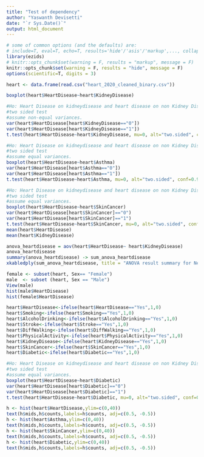 ```yaml
---
title: "Test of dependency"
author: "Yaswanth Devisetti"
date: "`r Sys.Date()`"
output: html_document
---
```


```r
# some of common options (and the defaults) are: 
# include=T, eval=T, echo=T, results='hide'/'asis'/'markup',..., collapse=F, warning=T, message=T, error=T, cache=T, fig.width=6, fig.height=4, fig.dim=c(6,4) #inches, fig.align='left'/'center','right', 
library(ezids)
# knitr::opts_chunk$set(warning = F, results = "markup", message = F)
knitr::opts_chunk$set(warning = F, results = "hide", message = F)
options(scientific=T, digits = 3) 
```

```r
heart <- data.frame(read.csv("heart_2020_cleaned_binary.csv"))

```


```r
boxplot(heart$HeartDisease~heart$KidneyDisease)

#Ho: Heart Disease on kidneydisease and heart disease on non Kidney Disease
#two sided test
#assume non-equal variances.
var(heart$HeartDisease[heart$KidneyDisease=="0"])
var(heart$HeartDisease[heart$KidneyDisease=="1"])
t.test(heart$HeartDisease~heart$KidneyDisease, mu=0, alt="two.sided", conf=0.95, var.eq=FALSE)
```

```r
#Ho: Heart Disease on kidneydisease and heart disease on non Kidney Disease
#two sided test
#assume equal variances.
boxplot(heart$HeartDisease~heart$Asthma)
var(heart$HeartDisease[heart$Asthma=="0"])
var(heart$HeartDisease[heart$Asthma=="1"])
t.test(heart$HeartDisease~heart$Asthma, mu=0, alt="two.sided", conf=0.95, var.eq=TRUE)
```

```r
#Ho: Heart Disease on kidneydisease and heart disease on non Kidney Disease
#two sided test
#assume equal variances.
boxplot(heart$HeartDisease~heart$SkinCancer)
var(heart$HeartDisease[heart$SkinCancer]=="0")
var(heart$HeartDisease[heart$SkinCancer]=="1")
t.test(heart$HeartDisease~heart$SkinCancer, mu=0, alt="two.sided", conf=0.95, var.eq=TRUE)
mean(heart$HeartDisease)
mean(heart$KidneyDisease)

```

```r
anova_heartdisease = aov(heart$HeartDisease~ heart$KidneyDisease)
anova_heartdisease
summary(anova_heartdisease) -> sum_anova_heartdisease
xkabledply(sum_anova_heartdisease, title = "ANOVA result summary for Neighborhood Groups") 
```

```r
female <- subset(heart, Sex== "Female")
male  <- subset (heart, Sex == "Male")
View(male)
hist(male$HeartDisease)
hist(female$HeartDisease)
```

```r
heart$HeartDisease<-ifelse(heart$HeartDisease=="Yes",1,0)
heart$Smoking<-ifelse(heart$Smoking=="Yes",1,0)
heart$AlcoholDrinking<-ifelse(heart$AlcoholDrinking=="Yes",1,0)
heart$Stroke<-ifelse(heart$Stroke=="Yes",1,0)
heart$DiffWalking<-ifelse(heart$DiffWalking=="Yes",1,0)
heart$PhysicalActivity<-ifelse(heart$PhysicalActivity=="Yes",1,0)
heart$KidneyDisease<-ifelse(heart$KidneyDisease=="Yes",1,0)
heart$SkinCancer<-ifelse(heart$SkinCancer=="Yes",1,0)
heart$Diabetic<-ifelse(heart$Diabetic=="Yes",1,0)
```

```r
#Ho: Heart Disease on kidneydisease and heart disease on non Kidney Disease
#two sided test
#assume equal variances.
boxplot(heart$HeartDisease~heart$Diabetic)
var(heart$HeartDisease[heart$Diabetic]=="0")
var(heart$HeartDisease[heart$Diabetic]=="1")
t.test(heart$HeartDisease~heart$Diabetic, mu=0, alt="two.sided", conf=0.95, var.eq=FALSE)
```

```r
h <- hist(heart$HeartDisease,ylim=c(0,40))
text(h$mids,h$counts,labels=h$counts, adj=c(0.5, -0.5))
h <- hist(heart$Asthma,ylim=c(0,40))
text(h$mids,h$counts,labels=h$counts, adj=c(0.5, -0.5))
h <- hist(heart$SkinCancer,ylim=c(0,40))
text(h$mids,h$counts,labels=h$counts, adj=c(0.5, -0.5))
h <- hist(heart$Diabetic,ylim=c(0,40))
text(h$mids,h$counts,labels=h$counts, adj=c(0.5, -0.5))



```
